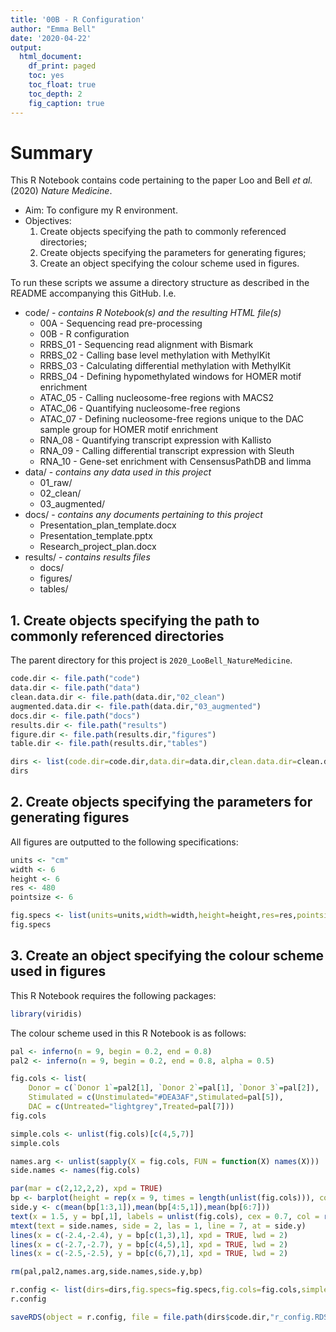 ```yaml
---
title: '00B - R Configuration'
author: "Emma Bell"
date: '2020-04-22'
output:
  html_document:
    df_print: paged
    toc: yes
    toc_float: true
    toc_depth: 2
    fig_caption: true
---
```


# Summary {.tabset}

This R Notebook contains code pertaining to the paper Loo and Bell _et al._ (2020) _Nature Medicine_.

* Aim: To configure my R environment.
* Objectives:
  1. Create objects specifying the path to commonly referenced directories;
  2. Create objects specifying the parameters for generating figures;
  3. Create an object specifying the colour scheme used in figures.

To run these scripts we assume a directory structure as described in the README accompanying this GitHub. I.e.

* code/ - _contains R Notebook(s) and the resulting HTML file(s)_
  * 00A - Sequencing read pre-processing
  * 00B - R configuration
  * RRBS_01 - Sequencing read alignment with Bismark
  * RRBS_02 - Calling base level methylation with MethylKit
  * RRBS_03 - Calculating differential methylation with MethylKit
  * RRBS_04 - Defining hypomethylated windows for HOMER motif enrichment
  * ATAC_05 - Calling nucleosome-free regions with MACS2
  * ATAC_06 - Quantifying nucleosome-free regions
  * ATAC_07 - Defining nucleosome-free regions unique to the DAC sample group for HOMER motif enrichment
  * RNA_08 - Quantifying transcript expression with Kallisto
  * RNA_09 - Calling differential transcript expression with Sleuth
  * RNA_10 - Gene-set enrichment with CensensusPathDB and limma
* data/ - _contains any data used in this project_
  * 01_raw/
  * 02_clean/
  * 03_augmented/
* docs/ - _contains any documents pertaining to this project_
  * Presentation_plan_template.docx
  * Presentation_template.pptx
  * Research_project_plan.docx
* results/ - _contains results files_
  * docs/
  * figures/
  * tables/

## 1. Create objects specifying the path to commonly referenced directories

The parent directory for this project is `2020_LooBell_NatureMedicine`.

```r
code.dir <- file.path("code")
data.dir <- file.path("data")
clean.data.dir <- file.path(data.dir,"02_clean")
augmented.data.dir <- file.path(data.dir,"03_augmented")
docs.dir <- file.path("docs")
results.dir <- file.path("results")
figure.dir <- file.path(results.dir,"figures")
table.dir <- file.path(results.dir,"tables")

dirs <- list(code.dir=code.dir,data.dir=data.dir,clean.data.dir=clean.data.dir,augmented.data.dir=augmented.data.dir,docs.dir=docs.dir,results.dir=results.dir,figure.dir=figure.dir,table.dir=table.dir)
dirs
```

## 2. Create objects specifying the parameters for generating figures

All figures are outputted to the following specifications:

```r
units <- "cm"
width <- 6
height <- 6
res <- 480
pointsize <- 6

fig.specs <- list(units=units,width=width,height=height,res=res,pointsize=pointsize)
fig.specs
```

## 3. Create an object specifying the colour scheme used in figures

This R Notebook requires the following packages:

```r
library(viridis)
```

The colour scheme used in this R Notebook is as follows:

```r
pal <- inferno(n = 9, begin = 0.2, end = 0.8)
pal2 <- inferno(n = 9, begin = 0.2, end = 0.8, alpha = 0.5)

fig.cols <- list(
    Donor = c(`Donor 1`=pal2[1], `Donor 2`=pal[1], `Donor 3`=pal[2]),
    Stimulated = c(Unstimulated="#DEA3AF",Stimulated=pal[5]),
    DAC = c(Untreated="lightgrey",Treated=pal[7]))
fig.cols

simple.cols <- unlist(fig.cols)[c(4,5,7)]
simple.cols
```


```r
names.arg <- unlist(sapply(X = fig.cols, FUN = function(X) names(X)))
side.names <- names(fig.cols)

par(mar = c(2,12,2,2), xpd = TRUE)
bp <- barplot(height = rep(x = 9, times = length(unlist(fig.cols))), col = unlist(fig.cols), names.arg = names.arg, horiz = TRUE, las = 1, axes = FALSE)
side.y <- c(mean(bp[1:3,1]),mean(bp[4:5,1]),mean(bp[6:7]))
text(x = 1.5, y = bp[,1], labels = unlist(fig.cols), cex = 0.7, col = rep(c("black","white","black"),c(1,2,4)))
mtext(text = side.names, side = 2, las = 1, line = 7, at = side.y)
lines(x = c(-2.4,-2.4), y = bp[c(1,3),1], xpd = TRUE, lwd = 2)
lines(x = c(-2.7,-2.7), y = bp[c(4,5),1], xpd = TRUE, lwd = 2)
lines(x = c(-2.5,-2.5), y = bp[c(6,7),1], xpd = TRUE, lwd = 2)
```

```r
rm(pal,pal2,names.arg,side.names,side.y,bp)
```

```r
r.config <- list(dirs=dirs,fig.specs=fig.specs,fig.cols=fig.cols,simple.cols=simple.cols)
r.config
```


```r
saveRDS(object = r.config, file = file.path(dirs$code.dir,"r_config.RDS"))
```

